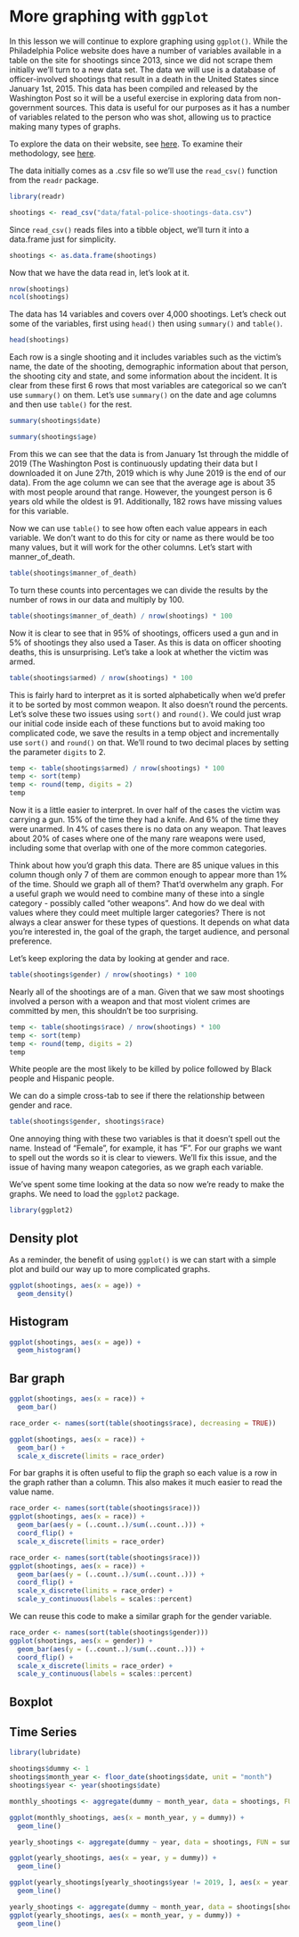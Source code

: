 # More graphing with `ggplot` {#ois_graphs}

In this lesson we will continue to explore graphing using `ggplot()`. While the Philadelphia Police website does have a number of variables available in a table on the site for shootings since 2013, since we did not scrape them initially we'll turn to a new data set. The data we will use is a database of officer-involved shootings that result in a death in the United States since January 1st, 2015. This data has been compiled and released by the Washington Post so it will be a useful exercise in exploring data from non-government sources. This data is useful for our purposes as it has a number of variables related to the person who was shot, allowing us to practice making many types of graphs. 

To explore the data on their website, see [here](https://www.washingtonpost.com/graphics/2019/national/police-shootings-2019/?utm_term=.e870afc9a00c). 
To examine their methodology, see [here](https://www.washingtonpost.com/national/how-the-washington-post-is-examining-police-shootings-in-the-united-states/2016/07/07/d9c52238-43ad-11e6-8856-f26de2537a9d_story.html?utm_term=.f07e9800092b).

The data initially comes as a .csv file so we'll use the `read_csv()` function from the `readr` package. 

```r
library(readr)
```

```r
shootings <- read_csv("data/fatal-police-shootings-data.csv")
```

Since `read_csv()` reads files into a tibble object, we'll turn it into a data.frame just for simplicity.

```r
shootings <- as.data.frame(shootings)
```

Now that we have the data read in, let's look at it.

```r
nrow(shootings)
ncol(shootings)
```

The data has 14 variables and covers over 4,000 shootings. Let's check out some of the variables, first using `head()` then using `summary()` and `table()`.

```r
head(shootings)
```

Each row is a single shooting and it includes variables such as the victim's name, the date of the shooting, demographic information about that person, the shooting city and state, and some information about the incident. It is clear from these first 6 rows that most variables are categorical so we can't use `summary()` on them. Let's use `summary()` on the date and age columns and then use `table()` for the rest. 

```r
summary(shootings$date)
```

```r
summary(shootings$age)
```

From this we can see that the data is from January 1st through the middle of 2019 (The Washington Post is continuously updating their data but I downloaded it on June 27th, 2019 which is why June 2019 is the end of our data). From the age column we can see that the average age is about 35 with most people around that range. However, the youngest person is 6 years old while the oldest is 91. Additionally, 182 rows have missing values for this variable. 

Now we can use `table()` to see how often each value appears in each variable. We don't want to do this for city or name as there would be too many values, but it will work for the other columns. Let's start with manner_of_death.

```r
table(shootings$manner_of_death)
```

To turn these counts into percentages we can divide the results by the number of rows in our data and multiply by 100.

```r
table(shootings$manner_of_death) / nrow(shootings) * 100
```

Now it is clear to see that in 95% of shootings, officers used a gun and in 5% of shootings they also used a Taser. As this is data on officer shooting deaths, this is unsurprising. Let's take a look at whether the victim was armed.

```r
table(shootings$armed) / nrow(shootings) * 100
```

This is fairly hard to interpret as it is sorted alphabetically when we'd prefer it to be sorted by most common weapon. It also doesn't round the percents. Let's solve these two issues using `sort()` and `round()`. We could just wrap our initial code inside each of these functions but to avoid making too complicated code, we save the results in a temp object and incrementally use `sort()` and `round()` on that. We'll round to two decimal places by setting the parameter `digits` to 2.

```r
temp <- table(shootings$armed) / nrow(shootings) * 100
temp <- sort(temp)
temp <- round(temp, digits = 2)
temp
```

Now it is a little easier to interpret. In over half of the cases the victim was carrying a gun. 15% of the time they had a knife. And 6% of the time they were unarmed. In 4% of cases there is no data on any weapon. That leaves about 20% of cases where one of the many rare weapons were used, including some that overlap with one of the more common categories.

Think about how you'd graph this data. There are 85 unique values in this column though only 7 of them are common enough to appear more than 1% of the time. Should we graph all of them? That'd overwhelm any graph. For a useful graph we would need to combine many of these into a single category - possibly called "other weapons". And how do we deal with values where they could meet multiple larger categories? There is not always a clear answer for these types of questions. It depends on what data you're interested in, the goal of the graph, the target audience, and personal preference. 

Let's keep exploring the data by looking at gender and race. 

```r
table(shootings$gender) / nrow(shootings) * 100
```

Nearly all of the shootings are of a man. Given that we saw most shootings involved a person with a weapon and that most violent crimes are committed by men, this shouldn't be too surprising. 

```r
temp <- table(shootings$race) / nrow(shootings) * 100
temp <- sort(temp)
temp <- round(temp, digits = 2)
temp
```

White people are the most likely to be killed by police followed by Black people and Hispanic people. 

We can do a simple cross-tab to see if there the relationship between gender and race.

```r
table(shootings$gender, shootings$race)
```

One annoying thing with these two variables is that it doesn't spell out the name. Instead of "Female", for example, it has "F". For our graphs we want to spell out the words so it is clear to viewers. We'll fix this issue, and the issue of having many weapon categories, as we graph each variable.

We've spent some time looking at the data so now we're ready to make the graphs. We need to load the `ggplot2` package.

```r
library(ggplot2)
```

## Density plot

As a reminder, the benefit of using `ggplot()` is we can start with a simple plot and build our way up to more complicated graphs. 

```r
ggplot(shootings, aes(x = age)) + 
  geom_density()
```

## Histogram

```r
ggplot(shootings, aes(x = age)) + 
  geom_histogram()
```

## Bar graph

```r
ggplot(shootings, aes(x = race)) + 
  geom_bar()
```

```r
race_order <- names(sort(table(shootings$race), decreasing = TRUE))

ggplot(shootings, aes(x = race)) + 
  geom_bar() +
  scale_x_discrete(limits = race_order)
```

For bar graphs it is often useful to flip the graph so each value is a row in the graph rather than a column. This also makes it much easier to read the value name.

```r
race_order <- names(sort(table(shootings$race)))
ggplot(shootings, aes(x = race)) + 
  geom_bar(aes(y = (..count..)/sum(..count..))) +
  coord_flip() +
  scale_x_discrete(limits = race_order)
```


```r
race_order <- names(sort(table(shootings$race)))
ggplot(shootings, aes(x = race)) + 
  geom_bar(aes(y = (..count..)/sum(..count..))) +
  coord_flip() +
  scale_x_discrete(limits = race_order) +
  scale_y_continuous(labels = scales::percent)
```

We can reuse this code to make a similar graph for the gender variable.

```r
race_order <- names(sort(table(shootings$gender)))
ggplot(shootings, aes(x = gender)) + 
  geom_bar(aes(y = (..count..)/sum(..count..))) +
  coord_flip() +
  scale_x_discrete(limits = race_order) +
  scale_y_continuous(labels = scales::percent)
```

## Boxplot

## Time Series

```r
library(lubridate)
```

```r
shootings$dummy <- 1
shootings$month_year <- floor_date(shootings$date, unit = "month")
shootings$year <- year(shootings$date)
```

```r
monthly_shootings <- aggregate(dummy ~ month_year, data = shootings, FUN = sum)
```

```r
ggplot(monthly_shootings, aes(x = month_year, y = dummy)) +
  geom_line()
```

```r
yearly_shootings <- aggregate(dummy ~ year, data = shootings, FUN = sum)
```

```r
ggplot(yearly_shootings, aes(x = year, y = dummy)) +
  geom_line()
```

```r
ggplot(yearly_shootings[yearly_shootings$year != 2019, ], aes(x = year, y = dummy)) +
  geom_line()
```


```r
yearly_shootings <- aggregate(dummy ~ month_year, data = shootings[shootings$armed == "unarmed", ], FUN = sum)
ggplot(yearly_shootings, aes(x = month_year, y = dummy)) +
  geom_line()
```
